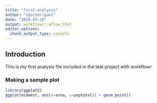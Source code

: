 ```yaml
---
title: "first-analysis"
author: "ogorodriguez"
date: "2020-03-28"
output: workflowr::wflow_html
editor_options:
  chunk_output_type: console
---
```


## Introduction

This is my first analysis file included in the test project with workflowr

### Making a sample plot

```r
library(ggplot2)
ggplot(midwest, aes(x=area, y=poptotal)) + geom_point()
```

